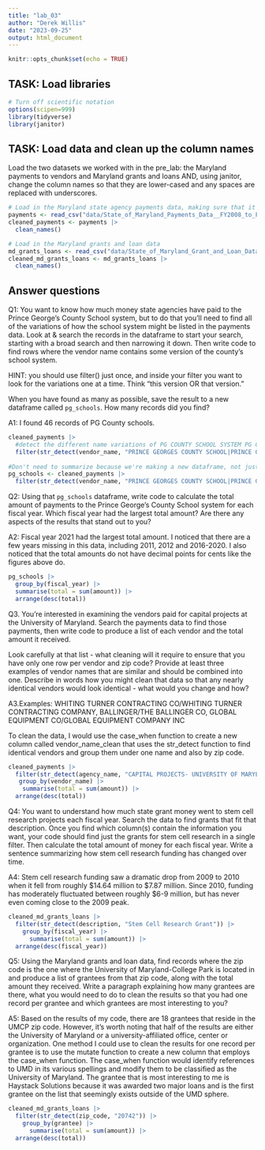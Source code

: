 ```yaml
---
title: "lab_03"
author: "Derek Willis"
date: "2023-09-25"
output: html_document
---
```


```r
knitr::opts_chunk$set(echo = TRUE)
```

## TASK: Load libraries

```r
# Turn off scientific notation
options(scipen=999)
library(tidyverse)
library(janitor)
```

## TASK: Load data and clean up the column names

Load the two datasets we worked with in the pre_lab: the Maryland payments to vendors and Maryland grants and loans AND, using janitor, change the column names so that they are lower-cased and any spaces are replaced with underscores.

```r
# Load in the Maryland state agency payments data, making sure that it correctly sets the datatypes using all of the rows
payments <- read_csv("data/State_of_Maryland_Payments_Data__FY2008_to_FY2024.csv")
cleaned_payments <- payments |> 
  clean_names()

# Load in the Maryland grants and loan data
md_grants_loans <- read_csv("data/State_of_Maryland_Grant_and_Loan_Data__FY2009_to_FY2022.csv")
cleaned_md_grants_loans <- md_grants_loans |>
  clean_names()

```

## Answer questions

Q1: You want to know how much money state agencies have paid to the Prince George's County School system, but to do that you'll need to find all of the variations of how the school system might be listed in the payments data. Look at & search the records in the dataframe to start your search, starting with a broad search and then narrowing it down. Then write code to find rows where the vendor name contains some version of the county's school system.

HINT: you should use filter() just once, and inside your filter you want to look for the variations one at a time. Think "this version OR that version."

When you have found as many as possible, save the result to a new dataframe called `pg_schools`. How many records did you find?

A1: I found 46 records of PG County schools.

```r
cleaned_payments |>
  #detect the different name variations of PG COUNTY SCHOOL SYSTEM PG COUNTY PUBLIC SCHOOL
  filter(str_detect(vendor_name, "PRINCE GEORGES COUNTY SCHOOL|PRINCE GEORGES COUNTY PUBLIC SCHOOL|PG COUNTY PUBLIC SCHOOL"))
 
#Don't need to summarize because we're making a new dataframe, not just altering columns or calculating
pg_schools <- cleaned_payments |>
  filter(str_detect(vendor_name, "PRINCE GEORGES COUNTY SCHOOL|PRINCE GEORGES COUNTY PUBLIC SCHOOL|PG COUNTY PUBLIC SCHOOL"))

```

Q2: Using that `pg_schools` dataframe, write code to calculate the total amount of payments to the Prince George's County School system for each fiscal year. Which fiscal year had the largest total amount? Are there any aspects of the results that stand out to you?

A2: Fiscal year 2021 had the largest total amount. I noticed that there are a few years missing in this data, including 2011, 2012 and 2016-2020. I also noticed that the total amounts do not have decimal points for cents like the figures above do.

```r
pg_schools |>
  group_by(fiscal_year) |>
  summarise(total = sum(amount)) |>
  arrange(desc(total))

```

Q3. You're interested in examining the vendors paid for capital projects at the University of Maryland. Search the payments data to find those payments, then write code to produce a list of each vendor and the total amount it received.

Look carefully at that list - what cleaning will it require to ensure that you have only one row per vendor and zip code? Provide at least three examples of vendor names that are similar and should be combined into one. Describe in words how you might clean that data so that any nearly identical vendors would look identical - what would you change and how?

A3.Examples: WHITING TURNER CONTRACTING CO/WHITING TURNER CONTRACTING COMPANY, BALLINGER/THE BALLINGER CO, GLOBAL EQUIPMENT CO/GLOBAL EQUIPMENT COMPANY INC

To clean the data, I would use the case_when function to create a new column called vendor_name_clean that uses the str_detect function to find identical vendors and group them under one name and also by zip code.

```r
cleaned_payments |>
  filter(str_detect(agency_name, "CAPITAL PROJECTS- UNIVERSITY OF MARYLAND")) |>
   group_by(vendor_name) |>
    summarise(total = sum(amount)) |>
  arrange(desc(total))
```

Q4: You want to understand how much state grant money went to stem cell research projects each fiscal year. Search the data to find grants that fit that description. Once you find which column(s) contain the information you want, your code should find just the grants for stem cell research in a single filter. Then calculate the total amount of money for each fiscal year. Write a sentence summarizing how stem cell research funding has changed over time.

A4: Stem cell research funding saw a dramatic drop from 2009 to 2010 when it fell from roughly \$14.64 million to \$7.87 million. Since 2010, funding has moderately fluctuated between roughly \$6-9 million, but has never even coming close to the 2009 peak.

```r
cleaned_md_grants_loans |>
  filter(str_detect(description, "Stem Cell Research Grant")) |>
    group_by(fiscal_year) |>
      summarise(total = sum(amount)) |>
  arrange(desc(fiscal_year))
```

Q5: Using the Maryland grants and loan data, find records where the zip code is the one where the University of Maryland-College Park is located in and produce a list of grantees from that zip code, along with the total amount they received. Write a paragraph explaining how many grantees are there, what you would need to do to clean the results so that you had one record per grantee and which grantees are most interesting to you?

A5: Based on the results of my code, there are 18 grantees that reside in the UMCP zip code. However, it's worth noting that half of the results are either the University of Maryland or a university-affiliated office, center or organization. One method I could use to clean the results for one record per grantee is to use the mutate function to create a new column that employs the case_when function. The case_when function would identify references to UMD in its various spellings and modify them to be classified as the University of Maryland. The grantee that is most interesting to me is Haystack Solutions because it was awarded two major loans and is the first grantee on the list that seemingly exists outside of the UMD sphere.  

```r
cleaned_md_grants_loans |>
  filter(str_detect(zip_code, "20742")) |>
    group_by(grantee) |>
      summarise(total = sum(amount)) |>
  arrange(desc(total))
```
